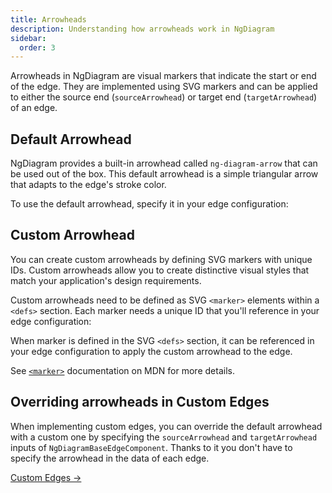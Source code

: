 ```yaml
---
title: Arrowheads
description: Understanding how arrowheads work in NgDiagram
sidebar:
  order: 3
---
```



Arrowheads in NgDiagram are visual markers that indicate the start or end of the edge. They are implemented using SVG markers and can be applied to either the source end (`sourceArrowhead`) or target end (`targetArrowhead`) of an edge.

## Default Arrowhead

NgDiagram provides a built-in arrowhead called `ng-diagram-arrow` that can be used out of the box. This default arrowhead is a simple triangular arrow that adapts to the edge's stroke color.

<DefaultArrowhead />

To use the default arrowhead, specify it in your edge configuration:

<CodeSnippet relativePath="edges/arrowheads/default-arrowhead/diagram.component.ts" />

## Custom Arrowhead

You can create custom arrowheads by defining SVG markers with unique IDs. Custom arrowheads allow you to create distinctive visual styles that match your application's design requirements.

<CustomArrowhead />

Custom arrowheads need to be defined as SVG `<marker>` elements within a `<defs>` section. Each marker needs a unique ID that you'll reference in your edge configuration:

<CodeSnippet relativePath="edges/arrowheads/custom-arrowhead/custom-arrowheads.component.ts" />

When marker is defined in the SVG `<defs>` section, it can be referenced in your edge configuration to apply the custom arrowhead to the edge.

<CodeSnippet relativePath="edges/arrowheads/custom-arrowhead/diagram.component.ts" />

See [`<marker>`](https://developer.mozilla.org/en-US/docs/Web/SVG/Reference/Element/marker) documentation on MDN for more details.

## Overriding arrowheads in Custom Edges

When implementing custom edges, you can override the default arrowhead with a custom one by specifying the `sourceArrowhead` and `targetArrowhead` inputs of `NgDiagramBaseEdgeComponent`. Thanks to it you don't have to specify the arrowhead in the data of each edge.

[Custom Edges →](/docs/guides/edges/custom-edges)
